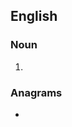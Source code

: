 ==English==

===Noun===
{{head|en|noun form}}

# {{plural of|en|oration}}

===Anagrams===
* {{anagrams|en|a=ainoorst|Oristano|Torosian|Troianos}}